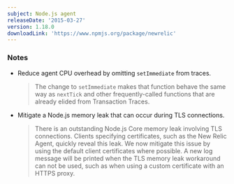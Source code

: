 ```yaml
---
subject: Node.js agent
releaseDate: '2015-03-27'
version: 1.18.0
downloadLink: 'https://www.npmjs.org/package/newrelic'
---
```


### Notes

* Reduce agent CPU overhead by omitting `setImmediate` from traces.

  > The change to `setImmediate` makes that function behave the same way as `nextTick` and other frequently-called functions that are already elided from Transaction Traces.
* Mitigate a Node.js memory leak that can occur during TLS connections.

  > There is an outstanding Node.js Core memory leak involving TLS connections. Clients specifying certificates, such as the New Relic Agent, quickly reveal this leak. We now mitigate this issue by using the default client certificates where possible. A new log message will be printed when the TLS memory leak workaround can not be used, such as when using a custom certificate with an HTTPS proxy.

